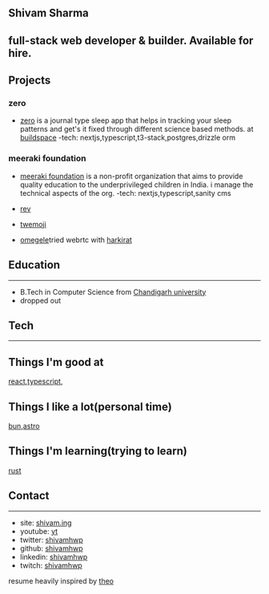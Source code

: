 ## Shivam Sharma

## full-stack web developer & builder. Available for hire.

## Projects

### zero

- [zero](https://zzero.vercel.app) is a journal type sleep app that helps in tracking your sleep patterns and get's it fixed through different science based methods. at [buildspace](https://buildspace.so)
  -tech: nextjs,typescript,t3-stack,postgres,drizzle orm

### meeraki foundation

- [meeraki foundation](https://meerakifoundation.org) is a non-profit organization that aims to provide quality education to the underprivileged children in India. i manage the technical aspects of the org.
  -tech: nextjs,typescript,sanity cms

- [rev](https://rev-beta.vercel.app)
- [twemoji](https://twemoji-t3.vercel.app)
- [omegele](https://github.com/shivamhwp/omegle-webrtc)tried webrtc with [harkirat](https://www.youtube.com/@harkirat1)

## Education

---

- B.Tech in Computer Science from [Chandigarh university](https://www.cuchd.in/)
- dropped out

## Tech

---

## Things I'm good at

[react](https://reactjs.org/),[typescript](https://www.typescriptlang.org/),

## Things I like a lot(personal time)

[bun](https://bun.sh),[astro](https://astro.build)

## Things I'm learning(trying to learn)

[rust](https://www.rust-lang.org/)

## Contact

---

- site: [shivam.ing](https://shivam.ing)
- youtube: [yt](https://www.youtube.com/@shivamhwp_)
- twitter: [shivamhwp](https://twitter.com/shivamhwp)
- github: [shivamhwp](https://github.com/shivamhwp)
- linkedin: [shivamhwp](https://www.linkedin.com/in/shivamhwp/)
- twitch: [shivamhwp](https://www.twitch.tv/shivamhwp)

resume heavily inspired by [theo](https://x.com/t3dotgg)
